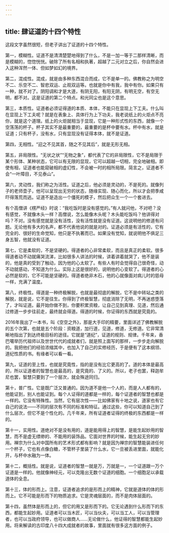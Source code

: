 ```yaml
---
---
---
```

title: 肆证道的十四个特性
---




这段文字虽然很短，但老子讲出了证道的十四个特性。

第一，模糊性。证道不是清清楚楚地得到了什么，不是一加一等于二那样清晰，而是模糊的，惚惚恍恍。破除了所有名相和执著，超越了二元对立之后，你自然会进入这种浑然一体、但如梦如幻的境界。

第二，混成性。混成，就是由多种东西混合而成，它不是单一的。佛教称之为明空不二、乐空不二、智悲双运、止观双运等。也就是你中有我，我中有你。如果只有一种，就不对了。阴阳调和才是大道，有阴无阳，有阳无阴，有明无空，有空无明，都不对。这是证道的第二个特点。和光同尘也是这个意思。

第三，本质性。证道者必须证得道的本质、本体，不能只在显现上下工夫。什么叫在显现上下工夫呢？就是在表象上、具体行为上下功夫，我老说纸上的火炬点不亮你，就是这个道理。纸上的火炬就相当于显现，它是一种形式性的东西，就像一个空荡荡的杯子。杯子其实不是最重要的，最重要的是杯中要有水。杯中有水，就是证道；只有杯子，没有水，只有显现没有证得本体，就不是证道。

第四，无相性。“迎之不见其首，随之不见其后”，就是无形无相。

第五，非局限性。“无状之状”“无物之象”，都代表了它的非局限性，它不是局限于某个形体、某种状态，它可以有无限的显现，它可以超越一切相，完全地破相。即使有相，证道者也能窥破相的虚幻性，不会被一时的相所局限。简言之，证道者不会“一叶障目，不见泰山”。

第六，灵动性，我们称之为活性。证道之后，他必须是灵动的，不是死的。就像列子的老师壶子，他可以呈现出无穷的状态，随缘实现、随心而化，所以才会把季咸吓得落荒而逃。证道不是造出一个僵死的模子，然后把众生一个一个套进去。

有个高僧讲《楞严经》时说：“我吃饭时是没有感觉的。”有人就问他，不对吧？没有感觉，不就像木头一样？高僧说，怎么能像木头呢？木头能吃饭吗？他讲得对吗？不对。没有感觉就是没有活性，没有活性就是没有证道。这说明他的修道有问题。无论他有多大的名声，都不代表他说的就是对的。证道必须是有活性的，它有完全的、很好的生命觉知，他只是不执著而已。如果没有觉知，就说明他不俱足三身五智，他就没有证道。

第七，它是柔软的，不是坚硬的。得道者的心非常柔软，而且是真正的柔软。很多得道者动不动就痛哭流涕，比如很多人讲法的时候，讲着讲着就哭了，他不是装的，他是真的受到了触动，因为他的心太软了。有些人有时会觉得自己很奇怪，动不动就感动，不知道为什么。实际上这是很好的，说明他的心变软了。得道者的心必然是软的，它不可能是坚硬的。得道者绝非木石，他的心就像面对病儿时的慈母一样，充满了温度。

第八，终极性。得道是一种终极解脱，也就是最彻底的解脱，它不是中转站之类的解脱，就是说，它不是往生。你得到了终极智慧，彻底消除了无明，不再迷惑堕落了，才叫证道。最开始你做不到，你要积累资粮，让自己见到真理、见道，然后通过修道一步步往前走，最终就会得道。得道的时候，你证得的东西就是究竟的。

2016年我出了一本书，叫《空空之外》，那是大手印的精要，里面详述了佛教解脱的五个次第，也就是五个阶段：资粮道，加行道，见道，修道，无修道。它非常清晰地指出了到达终极目标的途径。它就是“道纪”，证道的规则、规律。千年来，香巴噶举历代祖师以及世世代代的成就者们，就是照上面写的那样，一步步走向解脱的。我把他们的经验浓缩其中，也加入了自己的实修经历，于是便有了这本纲领、道纪性质的书。有缘者可以看一看。

第九，证道的至上性，也就是究竟性，指的是没有比它更高的了。道的本体是最高的，所以证道者的智慧也是最高的，是究竟的、了义的。所以，老子也罢，释迦牟尼也罢，智慧只要到了一个层次，就会殊途同归。

第十，普广性。它是既广泛又普通的。因为道不是他一个人的，而是人人都有的，他能证到，别人也能证到。每个人证得的道都是一样的，每个证道者的智慧也都是一样的。它没有特殊性。当然，它有层次性——比如佛家有十地之说，道家也有它自己的说法——不同的层次有不同的标准和特征。通过这些，你可以知道自己到了什么层次，但它不是个性化的。几千年来，所有证道者证得的终极的东西都是一样的。

第十一，实用性。道绝对不是没有用的，道是能用得上的智慧，是能生起妙用的智慧，而不是虚无缥缈的、不能用的装饰品。它面对世界的时候，能生起无穷的妙用。禅宗为什么对中国所有的艺术形式都有影响？就是因为禅宗的智慧能装进任何一个杯子，它也有点像白糖，不管杯子里装了什么水，它一旦被丢进里面，就能化开，与杯中水融为一体。

第十二，概括性。就是说，证道者的智慧一就是万，万就是一，一个证道跟一万个证道是一样的。他就像神经元，可以克隆出无数个证道的细胞。一个细胞足以承载道体的全息。

第十三，体的形而上。注意，证道者追求的是形而上的精神，它就是道体的体的形而上。它不可能是形而下的物质追求。它是灵魂层面的，而不是肉体层面的。

第十四，虽然体是形而上的，但它的用又是形而下的。它无论遇到什么形而下的东西，都能生起妙用。证道者可以当木匠，可以当伙夫，可以当工人，可以当管理者，也可以当政府领导，也可以做商人……无论做什么，他证得的智慧都能生起妙用。将来解读的古印度八十四大成就者的故事，里面就有很多这方面的例子。